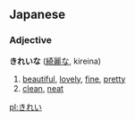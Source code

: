 ==Japanese==
===Adjective===
'''きれいな''' ([[綺麗]]な, kireina) 
# [[beautiful]], [[lovely]], [[fine]], [[pretty]] 
# [[clean]], [[neat]]

[[pl:きれい]]